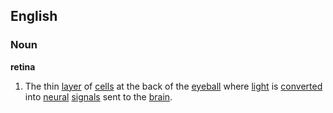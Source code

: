 ==English==
===Noun===
{{wikipedia}}
'''retina'''
#The thin [[layer]] of [[cell]]s at the back of the [[eyeball]] where [[light]] is [[convert]]ed into [[neural]] [[signal]]s sent to the [[brain]].